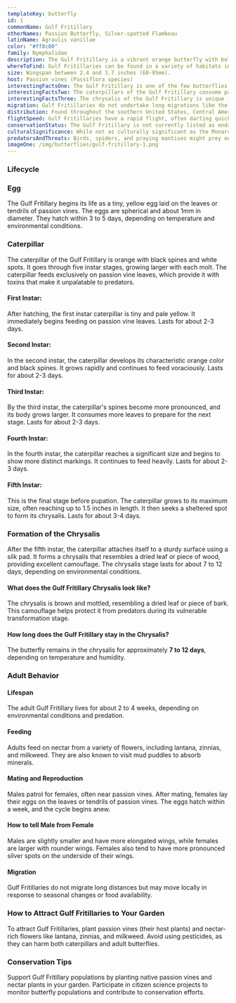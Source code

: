 ---
templateKey: butterfly
id: 1
commonName: Gulf Fritillary
otherNames: Passion Butterfly, Silver-spotted Flambeau
latinName: Agraulis vanillae
color: "#ff8c00"
family: Nymphalidae
description: The Gulf Fritillary is a vibrant orange butterfly with bold black markings on its wings and stunning silver spots on its underside. Its long, slender wings and delicate body make it a graceful sight in gardens and meadows.
whereToFind: Gulf Fritillaries can be found in a variety of habitats including fields, meadows, open areas, gardens, and roadsides, especially in the southern U.S. and Central America.
size: Wingspan between 2.4 and 3.7 inches (60-95mm).
host: Passion vines (Passiflora species)
interestingFactsOne: The Gulf Fritillary is one of the few butterflies that can breed year-round in the southernmost parts of its range.
interestingFactsTwo: The caterpillars of the Gulf Fritillary consume passion vines, making them unpalatable to many predators due to the toxins they ingest.
interestingFactsThree: The chrysalis of the Gulf Fritillary is unique in its appearance, often resembling a dried leaf or a piece of wood, providing excellent camouflage.
migration: Gulf Fritillaries do not undertake long migrations like the Monarch but can exhibit local migratory behaviors in response to changes in food availability or weather conditions.
distribution: Found throughout the southern United States, Central America, and parts of South America.
flightSpeed: Gulf Fritillaries have a rapid flight, often darting quickly from flower to flower.
conservationStatus: The Gulf Fritillary is not currently listed as endangered or threatened. However, like all butterflies, they can be affected by habitat loss and the use of pesticides.
culturalSignificance: While not as culturally significant as the Monarch, the Gulf Fritillary is appreciated for its beauty and is a favorite among butterfly enthusiasts in the regions it inhabits.
predatorsAndThreats: Birds, spiders, and praying mantises might prey on Gulf Fritillaries. However, their toxic nature due to passion vine consumption deters many potential predators.
imageOne: /img/butterflies/gulf-fritillary-1.png
---

<h3>Lifecycle</h3>

<h3>Egg</h3>
<p style={{maxWidth: "700px"}}>The Gulf Fritillary begins its life as a tiny, yellow egg laid on the leaves or tendrils of passion vines. The eggs are spherical and about 1mm in diameter. They hatch within 3 to 5 days, depending on temperature and environmental conditions.</p>

<h3>Caterpillar</h3>
<p style={{maxWidth: "800px"}}>The caterpillar of the Gulf Fritillary is orange with black spines and white spots. It goes through five instar stages, growing larger with each molt. The caterpillar feeds exclusively on passion vine leaves, which provide it with toxins that make it unpalatable to predators.</p>
<div className= "flex wrap" >
<div className="col-6">
<h4>First Instar:</h4>
<p>After hatching, the first instar caterpillar is tiny and pale yellow. It immediately begins feeding on passion vine leaves. Lasts for about 2-3 days.</p>
</div>
<div className="col-6">
<h4>Second Instar:</h4>
<p>In the second instar, the caterpillar develops its characteristic orange color and black spines. It grows rapidly and continues to feed voraciously. Lasts for about 2-3 days.</p>
</div>

<div className= "col-6">
<h4>Third Instar:</h4>
<p>By the third instar, the caterpillar's spines become more pronounced, and its body grows larger. It consumes more leaves to prepare for the next stage. Lasts for about 2-3 days.</p>
</div>
<div className= "col-6">
<h4>Fourth Instar:</h4>
<p>In the fourth instar, the caterpillar reaches a significant size and begins to show more distinct markings. It continues to feed heavily. Lasts for about 2-3 days.</p>
</div>
<div >
<h4>Fifth Instar:</h4>
<p>This is the final stage before pupation. The caterpillar grows to its maximum size, often reaching up to 1.5 inches in length. It then seeks a sheltered spot to form its chrysalis. Lasts for about 3-4 days.</p>
</div>
</div>

<h3>Formation of the Chrysalis</h3>
<p>After the fifth instar, the caterpillar attaches itself to a sturdy surface using a silk pad. It forms a chrysalis that resembles a dried leaf or piece of wood, providing excellent camouflage. The chrysalis stage lasts for about 7 to 12 days, depending on environmental conditions.</p>

<h4>What does the Gulf Fritillary Chrysalis look like?</h4>
<p>The chrysalis is brown and mottled, resembling a dried leaf or piece of bark. This camouflage helps protect it from predators during its vulnerable transformation stage.</p>

<h4>How long does the Gulf Fritillary stay in the Chrysalis?</h4>
<p>The butterfly remains in the chrysalis for approximately <strong>7 to 12 days</strong>, depending on temperature and humidity.</p>

<h3>Adult Behavior</h3>

<h4>Lifespan</h4>
<p>The adult Gulf Fritillary lives for about 2 to 4 weeks, depending on environmental conditions and predation.</p>

<h4>Feeding</h4>
<p>Adults feed on nectar from a variety of flowers, including lantana, zinnias, and milkweed. They are also known to visit mud puddles to absorb minerals.</p>

<h4>Mating and Reproduction</h4>
<p>Males patrol for females, often near passion vines. After mating, females lay their eggs on the leaves or tendrils of passion vines. The eggs hatch within a week, and the cycle begins anew.</p>

<h4>How to tell Male from Female</h4>
<p>Males are slightly smaller and have more elongated wings, while females are larger with rounder wings. Females also tend to have more pronounced silver spots on the underside of their wings.</p>

<h4>Migration</h4>
<p>Gulf Fritillaries do not migrate long distances but may move locally in response to seasonal changes or food availability.</p>

<h3>How to Attract Gulf Fritillaries to Your Garden</h3>
<p>To attract Gulf Fritillaries, plant passion vines (their host plants) and nectar-rich flowers like lantana, zinnias, and milkweed. Avoid using pesticides, as they can harm both caterpillars and adult butterflies.</p>

<h3>Conservation Tips</h3>
<p>Support Gulf Fritillary populations by planting native passion vines and nectar plants in your garden. Participate in citizen science projects to monitor butterfly populations and contribute to conservation efforts.</p>